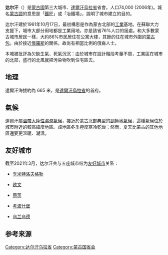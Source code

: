 {{Infobox settlement
|name                           = 达尔汗
|native_name                    = Дархан<br />{{lower|0.2em|{{MongolUnicode|ᠳᠠᠷᠬᠠᠨ}}}}
|native_name_lang               = mn
|settlement_type                = [[蘇木_(行政區劃)|區]]
|official_name                  = Дархан сум<br />{{lower|0.2em|{{MongolUnicode|ᠳᠠᠷᠬᠠᠨ}}{{MongolUnicode|ᠰᠤᠮᠤ}}}}
|nickname                       = 
|motto                          = 
|image_skyline                  = Darkhan Buddha.jpg
|imagesize                      = 
|image_caption                  = 达尔汗市中心
|image_seal                     = 
|seal_size                      = 
|image_shield                   = 
|shield_size                    =
|image_blank_emblem             =
|blank_emblem_size              =
|image_map                      = 
|mapsize                        = 
|map_caption                    = 
|image_map1                     = 
|mapsize1                       = 
|map_caption1                   =
|subdivision_type               = [[國家|國家]]
|subdivision_name               = [[蒙古|蒙古]]
|subdivision_type1              = [[省_(蒙古國)|省]]
|subdivision_name1              = [[達爾汗烏拉省|達爾汗烏拉省]]
|subdivision_type2              = 
|subdivision_name2              = 
|seat_type                      =
|seat                           =
|government_type                =
|leader_title                   = 
|leader_name                    = 
|leader_title1                  =  <!-- for places with, say, both a mayor and a city manager -->
|leader_name1                   =
|established_title              = 建立
|established_date               = 1961
|area_magnitude                 = 
|area_footnotes                 = 
|area_total_km2                 = 103
|area_land_km2                  = 
|area_water_km2                 = 
|area_total_sq_mi               = 
|area_land_sq_mi                = 
|area_water_sq_mi               = 
|area_water_percent             = 
|area_urban_km2                 = 
|area_urban_sq_mi               = 
|area_metro_km2                 = 
|area_metro_sq_mi               = 
|population_as_of               = 2017
|population_footnotes           = 
|population_note                = 
|population_total               = 83883
|population_density_km2         = auto
|population_density_sq_mi       = 
|population_metro               =
|population_density_metro_km2   =
|population_density_metro_sq_mi =
|population_urban               = 
|population_density_urban_km2   =
|population_density_urban_mi2   =
|timezone                       = UTC + 8
|utc_offset                     = +8
|pushpin_map                    = Mongolia
|pushpin_label_position         = 
|pushpin_map_alt                = 
|pushpin_map_caption            = 
|coordinates                    = {{coord|49|28|08|N|105|57|27|E|display=inline,title}}
|elevation_footnotes            =  <!--for references: use <ref> </ref> tags-->
|elevation_m                    = 665
|elevation_ft                   = 
|postal_code_type               = 郵遞區號
|postal_code                    = 213800
|area_code                      = +976 (0)137
|registration_plate             =  ДАx
|website                        = http://www.darkhan.mn/
|footnotes                      = 
}}

'''达尔汗'''（{{lang-mn|Дархан}}）是[[蒙古國|蒙古國]]第三大城市、[[達爾汗烏拉省|達爾汗烏拉省]]省會。人口74,000 (2006年)。城名[[蒙古語|蒙古語]]的意思是「[[鐵|鐵]]匠」或「冶鐵場」，說明了城市建立的目的。 

达尔汗建於1961年10月17日，最初構思是作為蒙古北部的[[工業|工業]]基地。在蘇聯大力支援下，城市大部分用地都是工業用地，亦是該省76%人口的居處。和大多數蒙古城市居民一樣，大約86%市民居住在公寓大樓，其餘的住在城市外圍的[[蒙古包|蒙古包]]。由於接近[[俄羅斯|俄羅斯]]的關係，故尚有相當比例的俄裔人士。

本城被批評為欠缺生氣、死氣沉沉：由於城市在設計階段考量不周，工業區在城市的北部，盛行的北風就把污染物吹到住宅區去。

==地理==
達爾汗海拔約為 665 米，是[[達爾汗烏拉省|達爾汗烏拉省]]的首府。

==氣候==
達爾汗屬[[溫帶大陸性濕潤氣候|溫帶大陸性濕潤氣候]]，接近於蒙古北部典型的[[副極地氣候|副極地氣候]]，這種氣候位於城市附近的較高緯度地區。該地區冬季極度寒冷乾燥；然而，夏天比蒙古的其他地區還要更溫暖、潮濕。

{{Weather box
|width = auto
|location = 达尔汗
|metric first = yes
|single line = yes
|Jan high C = −18.7
|Feb high C = −13.8
|Mar high C =  -0.8
|Apr high C =  10.6
|May high C =  19.3
|Jun high C =  24.6
|Jul high C =  25.6
|Aug high C =  23.2
|Sep high C =  17.0
|Oct high C =   7.8
|Nov high C =  −4.6
|Dec high C = −15.2

|Jan mean C = -24.7
|Feb mean C = -21.1
|Mar mean C =  -8.3
|Apr mean C =   3.2
|May mean C =  11.2
|Jun mean C =  17.2
|Jul mean C =  19.2
|Aug mean C =  17.1
|Sep mean C =   9.9
|Oct mean C =   0.7
|Nov mean C = -11.1
|Dec mean C = -21.1

|Jan low C = −30.6
|Feb low C = −28.3
|Mar low C = −15.7
|Apr low C =  −4.2
|May low C =   3.1
|Jun low C =   9.9
|Jul low C =  12.9
|Aug low C =  11.1
|Sep low C =   2.8
|Oct low C =  −6.3
|Nov low C = −17.6
|Dec low C = −27.0
|Jan precipitation mm = 3
|Feb precipitation mm = 2
|Mar precipitation mm = 4
|Apr precipitation mm = 8
|May precipitation mm = 17
|Jun precipitation mm = 59
|Jul precipitation mm = 83
|Aug precipitation mm = 75
|Sep precipitation mm = 36
|Oct precipitation mm = 12
|Nov precipitation mm = 6
|Dec precipitation mm = 4
|source = http://en.climate-data.org/location/29830/
|date = 2010
}}

== 友好城市 ==
截至2021年3月，达尔汗共与五座城市结为[[友好城市|友好城市]]关系：
* {{BGR}} [[季米特洛夫格勒_(保加利亚)|季米特洛夫格勒]]
* {{USA}} [[歐文_(德克薩斯州)|欧文]]
* {{GER}} [[蔡茨|蔡茨]]
* {{HUN}} [[考波什堡|考波什堡]]
* {{RUS}} [[乌兰乌德|乌兰乌德]]

== 参考来源 ==
{{reflist}}

{{Authority control}}
[[Category:达尔汗乌拉省|Category:达尔汗乌拉省]]
[[Category:蒙古国省会|Category:蒙古国省会]]